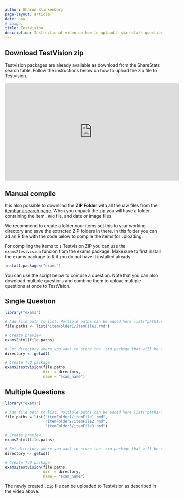 ```yaml
---
author: Sharon Klinkenberg
page-layout: article
date: now
# image: 
title: TestVision
description: Instructional video on how to upload a sharestats question to TestVision
---
```


## Download TestVision zip

Testvision packages are already available as download from the ShareStats search table. Follow the instructions below on how to upload the zip file to Testvision.

<iframe width="560" height="315" src="https://www.youtube.com/embed/ogFJaVt3fE8?si=DqGGD3SUfVYH2awp&amp;start=73" title="YouTube video player" frameborder="0" allow="accelerometer; autoplay; clipboard-write; encrypted-media; gyroscope; picture-in-picture; web-share" referrerpolicy="strict-origin-when-cross-origin" allowfullscreen></iframe>

## Manual compile

It is also possible to download the **ZIP Folder** with all the raw files from the [itembank search page](items-df). When you unpack the zip you will have a folder containing the item `.Rmd` file, and date or image files.

We recommend to create a folder your items set this to your working directory and save the extracted ZIP folders in there. In this folder you can ad an R file with the code below to compile the items for uploading.

For compiling the items to a Testvision ZIP you can use the `exams2testvision` funcion from the exams package. Make sure to first install the exams package to R if you do not have it installed already.

```r
install.packages("exams")
```

You can use the script below to compile a question. Note that you can also download multiple questions and combine them to upload multiple questions at once to TestVision.

::: {.panel-tabset}
## Single Question

```r
library("exams")

# Add file path to list. Multiple paths can be added here list("path1.rmd", "path2.rmd")
file.paths <- list("itemFolder1/itemFile1.rmd")

# Create preview
exams2html(file.paths)

# Set directory where you want to store the .zip package that will be created
directory <- getwd()

# Create TvO package
exams2testvision(file.paths, 
                 dir  = directory, 
                 name = "exam_name")
```

## Multiple Questions

```r
library("exams")

# Add file path to list. Multiple paths can be added here list("path1/file1.rmd", "path2/file2.rmd")
file.paths = list("itemFolder1/itemFile1.rmd",
                  "itemFolder2/itemFile2.rmd",
                  "itemFolder3/itemFile3.rmd")

# Create preview
exams2html(file.paths)

# Set directory where you want to store the .zip package that will be created
directory <- getwd()

# Create TvO package
exams2testvision(file.paths, 
                 dir  = directory, 
                 name = "exam_name")
```

:::

The newly created `.zip` file can be uploaded to Testvision as described in the video above.